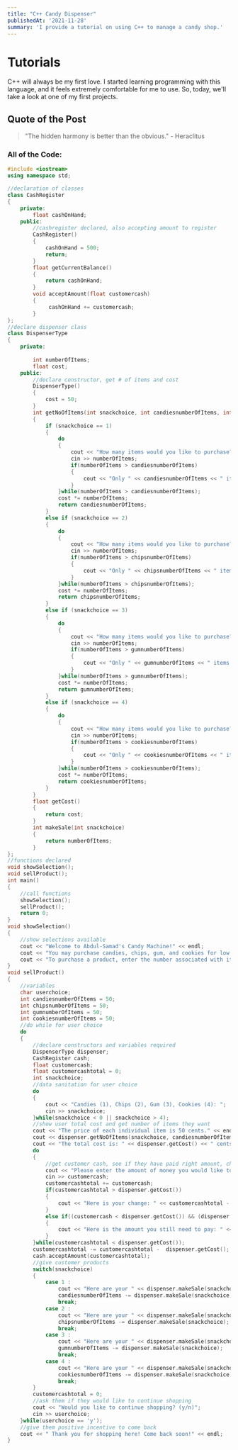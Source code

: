 ```yaml
---
title: "C++ Candy Dispenser"
publishedAt: '2021-11-28'
summary: 'I provide a tutorial on using C++ to manage a candy shop.'
---
```


# Tutorials

C++ will always be my first love. I started learning programming with this language, and it feels extremely comfortable for me to use. So, today, we'll take a look at one of my first projects.

## Quote of the Post
> "The hidden harmony is better than the obvious." - Heraclitus

### All of the Code:
```cpp:candymachine.cpp
#include <iostream>
using namespace std;

//declaration of classes
class CashRegister 
{
	private:
		float cashOnHand;
	public:
		//cashregister declared, also accepting amount to register
		CashRegister()
		{
			cashOnHand = 500;
			return;
		}
		float getCurrentBalance()
		{
			return cashOnHand;
		}
		void acceptAmount(float customercash)
		{
			 cashOnHand += customercash;           
		}
};
//declare dispenser class
class DispenserType
{
	private:
		
		int numberOfItems;
		float cost; 
	public:	
		//declare constructor, get # of items and cost
		DispenserType()
		{
			cost = 50;
		}
		int getNoOfItems(int snackchoice, int candiesnumberOfItems, int chipsnumberOfItems, int gumnumberOfItems, int cookiesnumberOfItems)
		{
			if (snackchoice == 1)
			{
				do
				{
					cout << "How many items would you like to purchase? ";
					cin >> numberOfItems;
					if(numberOfItems > candiesnumberOfItems)
					{
						cout << "Only " << candiesnumberOfItems << " items are available in stock." << endl;
					}
				}while(numberOfItems > candiesnumberOfItems);
				cost *= numberOfItems;
				return candiesnumberOfItems;
			}
			else if (snackchoice == 2)
			{
				do
				{
					cout << "How many items would you like to purchase? ";
					cin >> numberOfItems;
					if(numberOfItems > chipsnumberOfItems)
					{
						cout << "Only " << chipsnumberOfItems << " items are available in stock." << endl;
					}
				}while(numberOfItems > chipsnumberOfItems);
				cost *= numberOfItems;
				return chipsnumberOfItems;
			}
			else if (snackchoice == 3)
			{
				do
				{
					cout << "How many items would you like to purchase? ";
					cin >> numberOfItems;
					if(numberOfItems > gumnumberOfItems)
					{
						cout << "Only " << gumnumberOfItems << " items are available in stock." << endl;
					}
				}while(numberOfItems > gumnumberOfItems);
				cost *= numberOfItems;
				return gumnumberOfItems;
			}
			else if (snackchoice == 4)
			{
				do
				{
					cout << "How many items would you like to purchase? ";
					cin >> numberOfItems;
					if(numberOfItems > cookiesnumberOfItems)
					{
						cout << "Only " << cookiesnumberOfItems << " items are available in stock." << endl;
					}
				}while(numberOfItems > cookiesnumberOfItems);
				cost *= numberOfItems;
				return cookiesnumberOfItems;
			}
		}
		float getCost()
		{
			return cost;
		}
		int makeSale(int snackchoice)
		{
			return numberOfItems;
		}
};
//functions declared
void showSelection();
void sellProduct();
int main() 
{
	//call functions
	showSelection();
	sellProduct();	
	return 0;
}
void showSelection()
{
	//show selections available
	cout << "Welcome to Abdul-Samad's Candy Machine!" << endl;
	cout << "You may purchase candies, chips, gum, and cookies for low prices!" << endl;
	cout << "To purchase a product, enter the number associated with it." << endl;	
}
void sellProduct()
{	
	//variables		
	char userchoice;
	int candiesnumberOfItems = 50;
	int chipsnumberOfItems = 50; 
	int gumnumberOfItems = 50;
	int cookiesnumberOfItems = 50;
	//do while for user choice	
	do
	{
		//declare constructors and variables required
		DispenserType dispenser;
		CashRegister cash;
		float customercash;
		float customercashtotal = 0;
		int snackchoice;
		//data sanitation for user choice
		do
		{
			cout << "Candies (1), Chips (2), Gum (3), Cookies (4): ";
			cin >> snackchoice;
		}while(snackchoice < 0 || snackchoice > 4);
		//show user total cost and get number of items they want
		cout << "The price of each individual item is 50 cents." << endl;
		cout << dispenser.getNoOfItems(snackchoice, candiesnumberOfItems, chipsnumberOfItems, gumnumberOfItems, cookiesnumberOfItems) << endl;
		cout << "The total cost is: " << dispenser.getCost() << " cents." << endl;
		do
		{
			//get customer cash, see if they have paid right amount, change register
			cout << "Please enter the amount of money you would like to deposit: " << endl;
			cin >> customercash;
			customercashtotal += customercash;					
			if(customercashtotal > dispenser.getCost())
			{
				cout << "Here is your change: " << customercashtotal - dispenser.getCost() << endl;
			}
			else if((customercash < dispenser.getCost()) && (dispenser.getCost() - customercashtotal != 0))
			{
				cout << "Here is the amount you still need to pay: " << dispenser.getCost() - customercashtotal << endl;	
			}
		}while(customercashtotal < dispenser.getCost());
		customercashtotal -= customercashtotal -  dispenser.getCost();
		cash.acceptAmount(customercashtotal);
		//give customer products
		switch(snackchoice)
		{
			case 1 :
				cout << "Here are your " << dispenser.makeSale(snackchoice) << " candie(s)." << endl;
				candiesnumberOfItems -= dispenser.makeSale(snackchoice);
				break;
			case 2 :
				cout << "Here are your " << dispenser.makeSale(snackchoice) << " chip(s)." << endl;
				chipsnumberOfItems -= dispenser.makeSale(snackchoice);
				break;
			case 3 :
				cout << "Here are your " << dispenser.makeSale(snackchoice) << " piece(s) of gum." << endl;
				gumnumberOfItems -= dispenser.makeSale(snackchoice);
				break;
			case 4 :
				cout << "Here are your " << dispenser.makeSale(snackchoice) << " cookie(s)." << endl;
				cookiesnumberOfItems -= dispenser.makeSale(snackchoice);
				break;	  
		}
		customercashtotal = 0;	
		//ask them if they would like to continue shopping			
		cout << "Would you like to continue shopping? (y/n)";
		cin >> userchoice;
	}while(userchoice == 'y');
	//give them positive incentive to come back
	cout << " Thank you for shopping here! Come back soon!" << endl;
}
	

```
